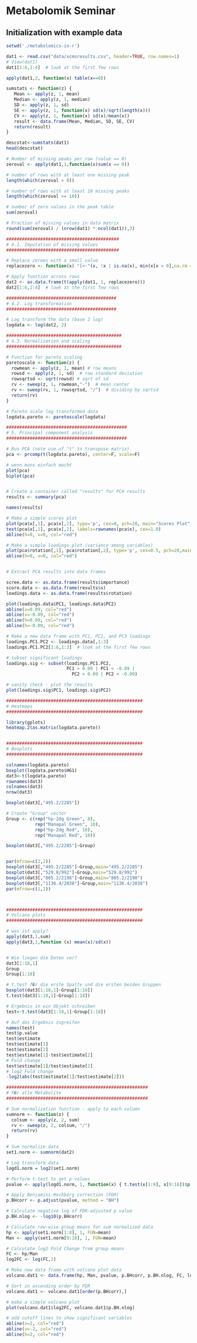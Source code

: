 # Metabolomik Seminar

## Initialization with example data
```r
setwd('./metabolomics-in-r')

dat1 <- read.csv("data/xcmsresults.csv", header=TRUE, row.names=1)
# View(dat1)
dat1[1:6,1:4]  # look at the first few rows
```

```r
apply(dat1,2, function(x) table(x==0))
```

```r
sumstats <- function(z) {
   Mean <- apply(z, 1, mean)
   Median <- apply(z, 1, median)
   SD <- apply(z, 1, sd)
   SE <- apply(z, 1, function(x) sd(x)/sqrt(length(x)))
   CV <- apply(z, 1, function(x) sd(x)/mean(x))
   result <- data.frame(Mean, Median, SD, SE, CV)
   return(result)
}

descstat<-sumstats(dat1)
head(descstat)
```

```r
# Number of missing peaks per row (value == 0)
zeroval <- apply(dat1,1,function(x)sum(x == 0))

# number of rows with at least one missing peak
length(which(zeroval > 0))

# number of rows with at least 10 missing peaks
length(which(zeroval >= 10))

# number of zero values in the peak table
sum(zeroval)

# Fraction of missing values in data matrix
round(sum(zeroval) / (nrow(dat1) * ncol(dat1)),3)

###########################################
# 4.1. Imputation of missing values
###########################################

# Replace zeroes with a small value
replacezero <- function(x) "[<-"(x, !x | is.na(x), min(x[x > 0],na.rm = TRUE) / 2)

# Apply function across rows
dat2 <- as.data.frame(t(apply(dat1, 1, replacezero)))
dat2[1:6,1:4]  # look at the first few rows

##########################################
# 4.2. Log transformation
##########################################

# Log transform the data (base 2 log)
logdata <- log(dat2, 2)

############################################
# 4.3. Normalization and scaling
############################################

# Function for pareto scaling
paretoscale <- function(z) {
  rowmean <- apply(z, 1, mean) # row means
  rowsd <- apply(z, 1, sd)  # row standard deviation
  rowsqrtsd <- sqrt(rowsd) # sqrt of sd
  rv <- sweep(z, 1, rowmean,"-")  # mean center
  rv <- sweep(rv, 1, rowsqrtsd, "/")  # dividing by sqrtsd
  return(rv)
}

# Pareto scale log transformed data
logdata.pareto <- paretoscale(logdata)

##############################################
# 5. Principal component analysis
##############################################

# Run PCA (note use of "t" to transpose matrix)
pca <- prcomp(t(logdata.pareto), center=F, scale=F)

# wenn mans einfach macht
plot(pca)
biplot(pca)


# Create a container called "results" for PCA results
results <- summary(pca)

names(results)

# Make a simple scores plot
plot(pca$x[,1], pca$x[,2], type='p', cex=0, pch=20, main="Scores Plot", xlab="PC1", ylab="PC2")
text(pca$x[,1], pca$x[,2], labels=rownames(pca$x), cex=1.0)
abline(h=0, v=0, col="red")

# Make a simple loadings plot (variance among variables)
plot(pca$rotation[,1], pca$rotation[,2], type='p', cex=0.5, pch=20,main="Loadings Plot", xlab="PC1", ylab="PC2")
abline(h=0, v=0, col="red")


# Extract PCA results into data frames

scree.data <- as.data.frame(results$importance)
score.data <- as.data.frame(results$x)
loadings.data <- as.data.frame(results$rotation)

plot(loadings.data$PC1, loadings.data$PC2)
abline(v=0.09, col="red")
abline(v=-0.09, col="red")
abline(h=0.09, col="red")
abline(h=-0.09, col="red")

# Make a new data frame with PC1, PC2, and PC3 loadings
loadings.PC1.PC2 <- loadings.data[,1:3]
loadings.PC1.PC2[1:6,1:3]  # look at the first few rows

# subset significant loadings
loadings.sig <- subset(loadings.PC1.PC2,
                       PC1 > 0.09 | PC1 < -0.09 |
                         PC2 > 0.09 | PC2 < -0.09)

# sanity check - plot the results
plot(loadings.sig$PC1, loadings.sig$PC2)
```

```r
####################################################
# Heatmaps
####################################################

library(gplots)
heatmap.2(as.matrix(logdata.pareto))


####################################################
# Boxplots
####################################################

colnames(logdata.pareto)
boxplot(logdata.pareto$HG1)
dat3<-t(logdata.pareto)
rownames(dat3)
colnames(dat3)
nrow(dat3)

boxplot(dat3[,"495.2/2285"])

# Create "Group" vector
Group <- c(rep("hp-2dg Green", 8),
           rep("Manapal Green", 10),
           rep("hp-2dg Red", 10),
           rep("Manapal Red", 10))

boxplot(dat3[,"495.2/2285"]~Group)


par(mfrow=c(2,2))
boxplot(dat3[,"495.2/2285"]~Group,main="495.2/2285")
boxplot(dat3[,"529.8/992"]~Group,main="529.8/992")
boxplot(dat3[,"805.2/2198"]~Group,main="805.2/2198")
boxplot(dat3[,"1136.4/2038"]~Group,main="1136.4/2038")
par(mfrow=c(1,1))



####################################################
# Volcano plots
####################################################

# was ist apply?
apply(dat3,1,sum)
apply(dat3,1,function (x) mean(x)/sd(x))


# Wie liegen die Daten vor?
dat3[1:18,1]
Group
Group[1:18]

# t.test f�r die erste Spalte und die ersten beiden Gruppen
boxplot(dat3[1:18,1]~Group[1:18])
t.test(dat3[1:18,1]~Group[1:18])

# Ergebnis in ein Objekt schreiben
test<-t.test(dat3[1:18,1]~Group[1:18])

# Auf das Ergebnis zugreifen
names(test)
test$p.value
test$estimate
test$estimate[1]
test$estimate[2]
test$estimate[1]-test$estimate[2]
# Fold change
test$estimate[1]/test$estimate[2]
# log2 Fold change
-log2(abs(test$estimate[1]/test$estimate[2]))

######################################################
# F�r alle Metabolite
######################################################

# Sum normalization function - apply to each column
sumnorm <- function(z) {
  colsum <- apply(z, 2, sum)
  rv <- sweep(z, 2, colsum, "/")
  return(rv)
}

# Sum normalize data
set1.norm <- sumnorm(dat2)

# Log transform data
logd1.norm = log2(set1.norm)

# Perform t-test to get p-values 
pvalue <- apply(logd1.norm, 1, function(x) { t.test(x[1:8], x[9:18])$p.value } )

# Apply Benjamini-Hochberg correction (FDR)
p.BHcorr <- p.adjust(pvalue, method = "BH")

# Calculate negative log of FDR-adjusted p value
p.BH.nlog <- -log10(p.BHcorr)

# Calculate row-wise group means for sum normalized data
hp <- apply(set1.norm[1:8], 1, FUN=mean)
Man <- apply(set1.norm[9:18], 1, FUN=mean)

# Calculate log2 Fold Change from group means
FC <- hp/Man
log2FC <- log(FC,2)

# Make new data frame with volcano plot data
volcano.dat1 <- data.frame(hp, Man, pvalue, p.BHcorr, p.BH.nlog, FC, log2FC)

# Sort in ascending order by FDR
volcano.dat1 <- volcano.dat1[order(p.BHcorr),]

# make a simple volcano plot
plot(volcano.dat1$log2FC, volcano.dat1$p.BH.nlog)

# add cutoff lines to show significant variables
abline(v=2, col="red")
abline(v=-2, col="red")
abline(h=2, col="red")
```